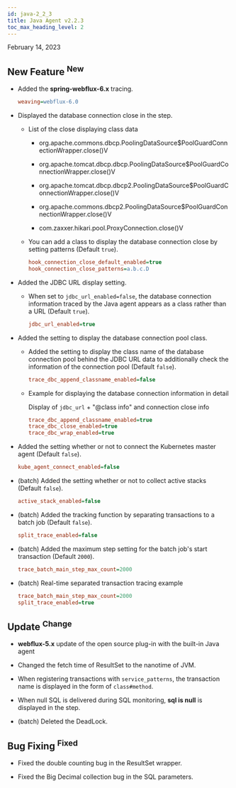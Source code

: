 ```yaml
---
id: java-2_2_3
title: Java Agent v2.2.3
toc_max_heading_level: 2
---
```


February 14, 2023

## New Feature <sup><Status>New</Status></sup>

-   Added the **spring-webflux-6.x** tracing.

    ```ini title='whatap.conf'
    weaving=webflux-6.0
    ```

-   Displayed the database connection close in the step.

    -   List of the close displaying class data

        -   org.apache.commons.dbcp.PoolingDataSource$PoolGuardConnectionWrapper.close()V

        -   org.apache.tomcat.dbcp.dbcp.PoolingDataSource$PoolGuardConnectionWrapper.close()V

        -   org.apache.tomcat.dbcp.dbcp2.PoolingDataSource$PoolGuardConnectionWrapper.close()V

        -   org.apache.commons.dbcp2.PoolingDataSource$PoolGuardConnectionWrapper.close()V

        -   com.zaxxer.hikari.pool.ProxyConnection.close()V

    -   You can add a class to display the database connection close by setting patterns (Default `true`).

        ```ini title='whatap.conf'
        hook_connection_close_default_enabled=true
        hook_connection_close_patterns=a.b.c.D
        ```

-   Added the JDBC URL display setting.

    -   When set to `jdbc_url_enabled=false`, the database connection information traced by the Java agent appears as a class rather than a URL (Default `true`).

        ```ini title='whatap.conf'
        jdbc_url_enabled=true
        ```

-   Added the setting to display the database connection pool class.

    -   Added the setting to display the class name of the database connection pool behind the JDBC URL data to additionally check the information of the connection pool (Default `false`).

        ```ini title='whatap.conf'
        trace_dbc_append_classname_enabled=false
        ```

    -   Example for displaying the database connection information in detail

        Display of `jdbc_url` + "@class info" and connection close info

        ```ini title='whatap.conf'
        trace_dbc_append_classname_enabled=true
        trace_dbc_close_enabled=true
        trace_dbc_wrap_enabled=true
        ```

-   Added the setting whether or not to connect the Kubernetes master agent (Default `false`).

    ```ini title='whatap.conf'
    kube_agent_connect_enabled=false
    ```

-   (batch) Added the setting whether or not to collect active stacks (Default `false`).

    ```ini title='whatap.conf'
    active_stack_enabled=false
    ```

-   (batch) Added the tracking function by separating transactions to a batch job (Default `false`).

    ```ini title='whatap.conf'
    split_trace_enabled=false
    ```

-   (batch) Added the maximum step setting for the batch job's start transaction (Default `2000`).

    ```ini title='whatap.conf'
    trace_batch_main_step_max_count=2000
    ```

-   (batch) Real-time separated transaction tracing example
    ```ini title='whatap.conf'
    trace_batch_main_step_max_count=2000
    split_trace_enabled=true
    ```

## Update <sup><Status>Change</Status></sup>

-   **webflux-5.x** update of the open source plug-in with the built-in Java agent

-   Changed the fetch time of ResultSet to the nanotime of JVM.

-   When registering transactions with `service_patterns`, the transaction name is displayed in the form of `class#method`.

-   When null SQL is delivered during SQL monitoring, **sql is null** is displayed in the step.

-   (batch) Deleted the DeadLock.

## Bug Fixing <sup><Status>Fixed</Status></sup>

-   Fixed the double counting bug in the ResultSet wrapper.

-   Fixed the Big Decimal collection bug in the SQL parameters.

